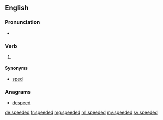 ==English==

===Pronunciation===
* {{IPA|/ˈspiːdəd/|lang=en}}

===Verb===
{{head|en}}

# {{context|British|lang=en}} {{en-past of|speed}}

====Synonyms====
* {{sense|simple past tense and past participle of speed}} [[sped]] {{qualifier|US}}

===Anagrams===
* [[despeed#English|despeed]]

[[de:speeded]]
[[fr:speeded]]
[[mg:speeded]]
[[ml:speeded]]
[[my:speeded]]
[[sv:speeded]]